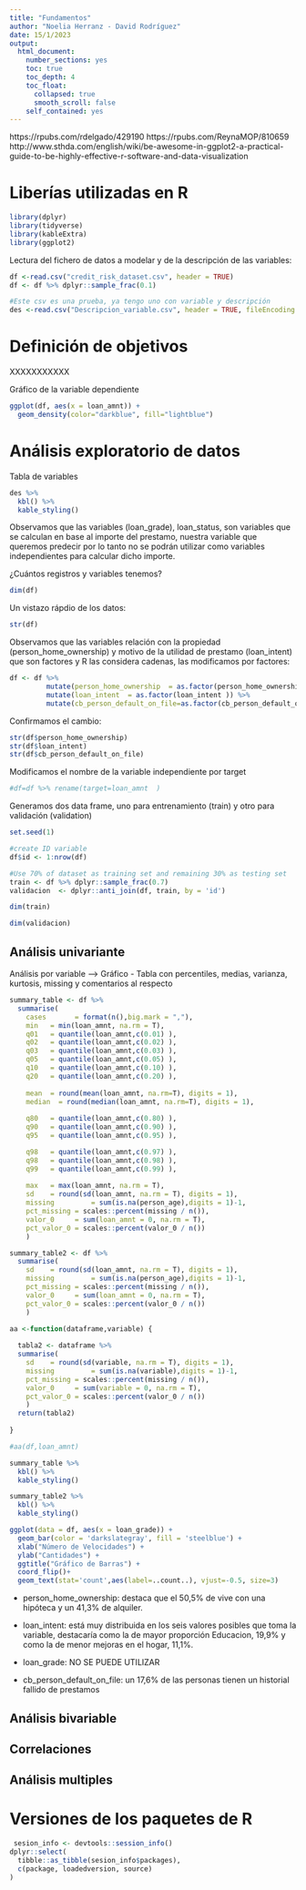 ```yaml
---
title: "Fundamentos"
author: "Noelia Herranz - David Rodríguez"
date: 15/1/2023
output:
  html_document:
    number_sections: yes
    toc: true
    toc_depth: 4
    toc_float:
      collapsed: true
      smooth_scroll: false
    self_contained: yes   
---
```


https://rpubs.com/rdelgado/429190
https://rpubs.com/ReynaMOP/810659
http://www.sthda.com/english/wiki/be-awesome-in-ggplot2-a-practical-guide-to-be-highly-effective-r-software-and-data-visualization


# Liberías utilizadas en R

```r

library(dplyr)
library(tidyverse)
library(kableExtra)
library(ggplot2)


```


Lectura del fichero de datos a modelar y de la descripción de las variables:

```r

df <-read.csv("credit_risk_dataset.csv", header = TRUE)
df <- df %>% dplyr::sample_frac(0.1)

#Este csv es una prueba, ya tengo uno con variable y descripción
des <-read.csv("Descripcion_variable.csv", header = TRUE, fileEncoding = "Latin1", check.names = F,sep=";")


```

# Definición de objetivos

XXXXXXXXXXX



Gráfico de la variable dependiente 

```r

ggplot(df, aes(x = loan_amnt)) +
  geom_density(color="darkblue", fill="lightblue")

```


# Análisis exploratorio de datos



Tabla de variables 


```r
des %>%
  kbl() %>%
  kable_styling()

```
 
Observamos que las variables (loan_grade), loan_status, son variables que se calculan en base al importe del prestamo, nuestra variable que queremos predecir por lo tanto no se podrán utilizar como variables independientes para calcular dicho importe. 
 
¿Cuántos registros y variables tenemos?

```r
dim(df)

```
Un vistazo rápdio de los datos:

```r
str(df)

```

Observamos que las variables relación con la propiedad (person_home_ownership) y motivo de la utilidad de prestamo (loan_intent) que son factores y R las considera cadenas, las modificamos por factores:  



```r
df <- df %>%
         mutate(person_home_ownership  = as.factor(person_home_ownership )) %>%
         mutate(loan_intent  = as.factor(loan_intent )) %>%
         mutate(cb_person_default_on_file=as.factor(cb_person_default_on_file))
```


Confirmamos el cambio:


```r
str(df$person_home_ownership)
str(df$loan_intent)
str(df$cb_person_default_on_file)
```


Modificamos el nombre de la variable independiente por target

```r
#df=df %>% rename(target=loan_amnt  )
```


Generamos dos data frame, uno para entrenamiento (train) y otro para validación (validation)

```r

set.seed(1)

#create ID variable
df$id <- 1:nrow(df)

#Use 70% of dataset as training set and remaining 30% as testing set 
train <- df %>% dplyr::sample_frac(0.7)
validacion  <- dplyr::anti_join(df, train, by = 'id')


```


```r
dim(train)

dim(validacion)

```


## Análisis univariante



Análisis por variable --> Gráfico - Tabla con percentiles, medias, varianza, kurtosis, missing y comentarios al respecto



```r
summary_table <- df %>%                                        
  summarise(
    cases       = format(n(),big.mark = ","),                                                # number of rows per group
    min   = min(loan_amnt, na.rm = T),                    
    q01   = quantile(loan_amnt,c(0.01) ),
    q02   = quantile(loan_amnt,c(0.02) ),
    q03   = quantile(loan_amnt,c(0.03) ),  
    q05   = quantile(loan_amnt,c(0.05) ),
    q10   = quantile(loan_amnt,c(0.10) ),
    q20   = quantile(loan_amnt,c(0.20) ),
               
    mean  = round(mean(loan_amnt, na.rm=T), digits = 1),  
    median  = round(median(loan_amnt, na.rm=T), digits = 1),  
    
    q80   = quantile(loan_amnt,c(0.80) ), 
    q90   = quantile(loan_amnt,c(0.90) ), 
    q95   = quantile(loan_amnt,c(0.95) ), 

    q98   = quantile(loan_amnt,c(0.97) ),
    q98   = quantile(loan_amnt,c(0.98) ),
    q99   = quantile(loan_amnt,c(0.99) ),  
    
    max   = max(loan_amnt, na.rm = T),                    
    sd    = round(sd(loan_amnt, na.rm = T), digits = 1),  
    missing         = sum(is.na(person_age),digits = 1)-1,
    pct_missing = scales::percent(missing / n()),
    valor_0     = sum(loan_amnt = 0, na.rm = T),               
    pct_valor_0 = scales::percent(valor_0 / n())   
    )

```


```r
summary_table2 <- df %>%                                        
  summarise(
    sd    = round(sd(loan_amnt, na.rm = T), digits = 1),  
    missing         = sum(is.na(person_age),digits = 1)-1,
    pct_missing = scales::percent(missing / n()),
    valor_0     = sum(loan_amnt = 0, na.rm = T),               
    pct_valor_0 = scales::percent(valor_0 / n())   
    )

```






```r
aa <-function(dataframe,variable) {
  
  tabla2 <- dataframe %>%                                        
  summarise(
    sd    = round(sd(variable, na.rm = T), digits = 1),  
    missing         = sum(is.na(variable),digits = 1)-1,
    pct_missing = scales::percent(missing / n()),
    valor_0     = sum(variable = 0, na.rm = T),               
    pct_valor_0 = scales::percent(valor_0 / n())   
    )  
  return(tabla2)
  
}

```

```r

#aa(df,loan_amnt)
```


```r
summary_table %>%
  kbl() %>%
  kable_styling()
```


```r
summary_table2 %>%
  kbl() %>%
  kable_styling()
```



```r
ggplot(data = df, aes(x = loan_grade)) + 
  geom_bar(color = 'darkslategray', fill = 'steelblue') + 
  xlab("Número de Velocidades") + 
  ylab("Cantidades") + 
  ggtitle("Gráfico de Barras") +
  coord_flip()+
  geom_text(stat='count',aes(label=..count..), vjust=-0.5, size=3) 

```








- person_home_ownership: destaca que el 50,5% de vive con una hipóteca y un 41,3% de alquiler.
- loan_intent: está muy distribuida en los seis valores posibles que toma la variable, destacaría como la de mayor proporción Educacion, 19,9% 
y como la de menor mejoras en el hogar, 11,1%.

- loan_grade: NO SE PUEDE UTILIZAR

- cb_person_default_on_file: un 17,6% de las personas tienen un historial fallido de prestamos

## Análisis bivariable


## Correlaciones

## Análisis multiples





# Versiones de los paquetes de R

```r
 sesion_info <- devtools::session_info()
dplyr::select(
  tibble::as_tibble(sesion_info$packages),
  c(package, loadedversion, source)
)

```

